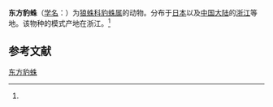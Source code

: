 {{Speciesbox
| name = 东方豹蛛
| status = 
| status_system = 
| image = Pardosa.oriens.female.-.tanikawa.jpg
| genus = Pardosa
| species = oriens
| authority = (Chamberlin, 1924)<ref name='id13880'>{{cite web| url =http://www.bioinfo.cn/db05/BjdwSpecies.php?action=view&id=13880| title =东方豹蛛| work =《中国动物物种编目数据库》| publisher =中国科学院微生物研究所| author =中国科学院动物研究所| accessdate =2009-04-28| deadurl =yes| archiveurl =https://web.archive.org/web/20131203122335/http://www.bioinfo.cn/db05/BjdwSpecies.php?action=view| archivedate =2013-12-03}}</ref>
}}

'''东方豹蛛'''（[[学名|学名]]：{{lang|la|''Pardosa oriens''}}）为[[狼蛛科|狼蛛科]][[豹蛛属|豹蛛属]]的动物。分布于[[日本|日本]]以及[[中国大陆|中国大陆]]的[[浙江|浙江]]等地。该物种的模式产地在浙江。<ref name='id13880'/>

== 参考文献 ==
{{reflist}}

{{Wikispecies|Pardosa oriens}}
{{Taxonbar|from=Q2486168}}

[[Category:豹蛛属|东方豹蛛]]


{{蜘蛛小作品}}